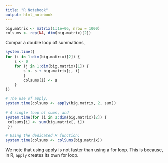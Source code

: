 ```yaml
---
title: "R Notebook"
output: html_notebook
---
```



```r
big.matrix <- matrix(1:1e+06, nrow = 1000)
colsums <- rep(NA, dim(big.matrix)[2])
```


Compar a double loop of summations,
```r
system.time({
for (i in 1:dim(big.matrix)[2]) {
    s <- 0
    for (j in 1:dim(big.matrix)[1]) {
        s <- s + big.matrix[j, i]
        }
        colsums[i] <- s
    }
})
```


```r
# The use of apply,
system.time(colsums <- apply(big.matrix, 2, sum))
```

```r
# A single loop of sums, and
system.time(for (i in 1:dim(big.matrix)[2]) {
 colsums[i] <- sum(big.matrix[, i])
 })
```

```r
# Using the dedicated R function:
system.time(colsums <- colSums(big.matrix))
```

We note that using apply is not faster than using a for loop. This is because, in R, `apply` creates its own for loop.
